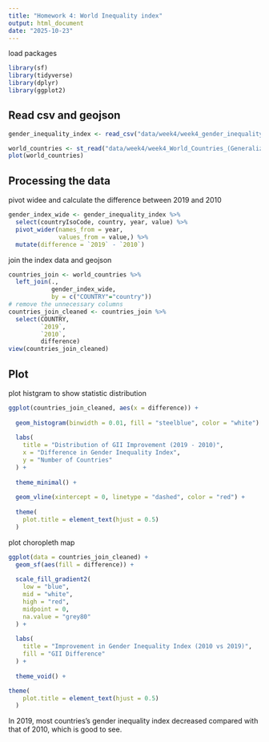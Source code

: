 ```yaml
---
title: "Homework 4: World Inequality index"
output: html_document
date: "2025-10-23"
---
```

load packages
```r
library(sf)
library(tidyverse)
library(dplyr)
library(ggplot2)
```

## Read csv and geojson
```r
gender_inequality_index <- read_csv("data/week4/week4_gender_inequality_index.csv")

world_countries <- st_read("data/week4/week4_World_Countries_(Generalized)_9029012925078512962.geojson")
plot(world_countries)
```

## Processing the data

pivot widee and calculate the difference between 2019 and 2010
```r
gender_index_wide <- gender_inequality_index %>%
  select(countryIsoCode, country, year, value) %>%
  pivot_wider(names_from = year,
              values_from = value,) %>%
  mutate(difference = `2019` - `2010`)
```

join the index data and geojson
```r
countries_join <- world_countries %>%
  left_join(.,
            gender_index_wide,
            by = c("COUNTRY"="country")) 
# remove the unnecessary columns  
countries_join_cleaned <- countries_join %>%
  select(COUNTRY,
         `2019`,
         `2010`,
         difference)
view(countries_join_cleaned)
```

## Plot
plot histgram to show statistic distribution
```r
ggplot(countries_join_cleaned, aes(x = difference)) +
  
  geom_histogram(binwidth = 0.01, fill = "steelblue", color = "white") +
  
  labs(
    title = "Distribution of GII Improvement (2019 - 2010)",
    x = "Difference in Gender Inequality Index",
    y = "Number of Countries"
  ) +
  
  theme_minimal() +
  
  geom_vline(xintercept = 0, linetype = "dashed", color = "red") +
  
  theme(
    plot.title = element_text(hjust = 0.5) 
  )
```

plot choropleth map
```r
ggplot(data = countries_join_cleaned) +
  geom_sf(aes(fill = difference)) +
  
  scale_fill_gradient2(
    low = "blue",    
    mid = "white",    
    high = "red",     
    midpoint = 0,    
    na.value = "grey80"
  ) +
  
  labs(
    title = "Improvement in Gender Inequality Index (2010 vs 2019)",
    fill = "GII Difference" 
  ) +
  
  theme_void() +

theme(
    plot.title = element_text(hjust = 0.5) 
  )
```

In 2019, most countries's gender inequality index decreased compared with that of 2010, which is good to see.